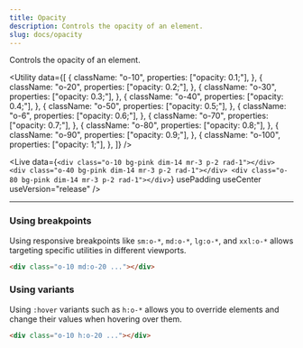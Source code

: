 ```yaml
---
title: Opacity
description: Controls the opacity of an element.
slug: docs/opacity
---
```


Controls the opacity of an element.

<Utility
  data={[
    {
      className: "o-10",
      properties: ["opacity: 0.1;"],
    },
    {
      className: "o-20",
      properties: ["opacity: 0.2;"],
    },
    {
      className: "o-30",
      properties: ["opacity: 0.3;"],
    },
    {
      className: "o-40",
      properties: ["opacity: 0.4;"],
    },
    {
      className: "o-50",
      properties: ["opacity: 0.5;"],
    },
    {
      className: "o-6",
      properties: ["opacity: 0.6;"],
    },
    {
      className: "o-70",
      properties: ["opacity: 0.7;"],
    },
    {
      className: "o-80",
      properties: ["opacity: 0.8;"],
    },
    {
      className: "o-90",
      properties: ["opacity: 0.9;"],
    },
    {
      className: "o-100",
      properties: ["opacity: 1;"],
    },
  ]}
/>

<Live
  data={`<div class="o-10 bg-pink dim-14 mr-3 p-2 rad-1"></div>
    <div class="o-40 bg-pink dim-14 mr-3 p-2 rad-1"></div>
    <div class="o-80 bg-pink dim-14 mr-3 p-2 rad-1"></div>`}
  usePadding
  useCenter
  useVersion="release"
/>

---

### Using breakpoints

Using responsive breakpoints like `sm:o-*`, `md:o-*`, `lg:o-*`, and `xxl:o-*` allows targeting specific utilities in different viewports.

```html "md:o-20"
<div class="o-10 md:o-20 ..."></div>
```

### Using variants

Using `:hover` variants such as `h:o-*` allows you to override elements and change their values when hovering over them.

```html "h:o-20"
<div class="o-10 h:o-20 ..."></div>
```
